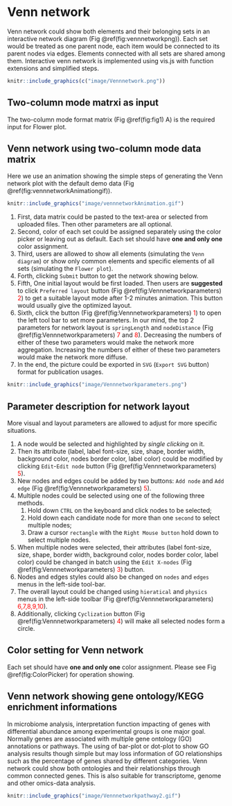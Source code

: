 # Venn network {#vennnetwork}

Venn network could show both elements and their belonging sets in an interactive network diagram (Fig \@ref(fig:vennnetworkpng)). Each set would be treated as one parent node, each item would be connected to its parent nodes via edges. Elements connected with all sets are shared among them. Interactive venn network is implemented using vis.js with function extensions and simplified steps. 

```r
knitr::include_graphics(c("image/Vennnetwork.png"))
```

## Two-column mode matrxi as input  {#venninput}

The two-column mode format matrix (Fig \@ref(fig:fig1) A) is the required input for Flower plot. 


## Venn network using two-column mode data matrix {#vennanimation}

Here we use an animation showing the simple steps of generating the Venn network plot with the default demo data (Fig \@ref(fig:vennnetworkAnimationgif)).

```r
knitr::include_graphics("image/vennnetworkAnimation.gif")
```


1. First, data matrix could be pasted to the text-area or selected from uploaded files. Then other parameters are all optional. 
2. Second, color of each set could be assigned separately using the color picker or leaving out as default. Each set should have **one and only one** color assignment.
3. Third, users are allowed to show all elements (simulating the `Venn diagram`) or show only common elements and specific elements of all sets (simulating the `Flower plot`). 
4. Forth, clicking `Submit` button to get the network showing below.
5. Fifth, One initial layout would be first loaded. Then users are **suggested** to click `Preferred layout`  button (Fig \@ref(fig:Vennnetworkparameters) <font color="#FF0000">2</font>) to get a suitable layout mode after 1-2 minutes animation. This button would usually give the optimized layout.
6. Sixth, click the button (Fig \@ref(fig:Vennnetworkparameters) <font color="#FF0000">1</font>) to open the left tool bar to set more parameters. In our mind, the top 2 parameters for network layout is `springLength` and `nodeDistance` (Fig \@ref(fig:Vennnetworkparameters) <font color="#FF0000">7</font> and <font color="#FF0000">8</font>). Decreasing the numbers of either of these two parameters would make the network more aggregation. Increasing the numbers of either of these two parameters would make the network more diffuse.
7. In the end, the picture could be exported in `SVG` (`Export SVG` button) format for publication usages. 
 
```r
knitr::include_graphics("image/Vennnetworkparameters.png")
```

 
## Parameter description for network layout {#pdfnlreolayout}

More visual and layout parameters are allowed to adjust for more specific situations. 

1. A node would be selected and highlighted by *single clicking* on it. 
2. Then its attribute (label, label font-size, size, shape, border width, background color, nodes border color, label color) could be modified by clicking `Edit`-`Edit node` button (Fig \@ref(fig:Vennnetworkparameters) <font color="#FF0000">5</font>). 
3. New nodes and edges could be added by two buttons: `Add node` and `Add edge` (Fig \@ref(fig:Vennnetworkparameters) <font color="#FF0000">5</font>). 
4. Multiple nodes could be selected using one of the following three methods. 
   1. Hold down `CTRL` on the keyboard and click nodes to be selected; 
   2. Hold down each candidate node for more than one `second` to select multiple nodes; 
   3. Draw a cursor `rectangle` with the `Right Mouse button` hold down to select multiple nodes. 
5. When multiple nodes were selected, their attributes (label font-size, size, shape, border width, background color, nodes border color, label color) could be changed in batch using the `Edit X-nodes` (Fig \@ref(fig:Vennnetworkparameters) <font color="#FF0000">3</font>) button. 
6. Nodes and edges styles could also be changed on `nodes` and `edges` menus in the left-side tool-bar. 
7. The overall layout could be changed using `hieratical` and `physics` menus in the left-side toolbar (Fig \@ref(fig:Vennnetworkparameters) <font color="#FF0000">6,7,8,9,10</font>).
8. Additionally, clicking `Cyclization` button (Fig \@ref(fig:Vennnetworkparameters) <font color="#FF0000">4</font>) will make all selected nodes form a circle.  


## Color setting for Venn network {#vennnetworkcolorpallete}

Each set should have **one and only one** color assignment. Please see Fig \@ref(fig:ColorPicker) for operation showing.


## Venn network showing gene ontology/KEGG enrichment informations {#vennenrichment}

In microbiome analysis, interpretation function impacting of genes with differential abundance among experimental groups is one major goal. Normally genes are associated with multiple gene ontology (GO) annotations or pathways. The using of bar-plot or dot-plot to show GO analysis results though simple but may loss information of GO relationships such as the percentage of genes shared by different categories. Venn network could show both ontologies and their relationships through common connected genes. This is also suitable for transcriptome, genome and other omics-data analysis. 


```r
knitr::include_graphics("image/Vennnetworkpathway2.gif")
```



